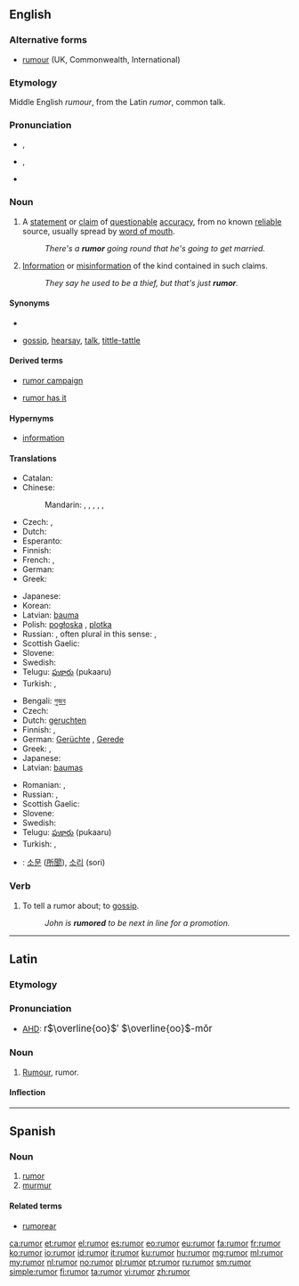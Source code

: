 ==English==

===Alternative forms===
* [[rumour]] (UK, Commonwealth, International)

===Etymology===
Middle English ''rumour'', from the Latin ''rumor'', common talk.

===Pronunciation===
* {{a|UK}} {{IPA|/ˈɹuːmə(ɹ)/}}, {{X-SAMPA|/"r\u:m@/}}
* {{a|US}} {{IPA|/ˈɹumɚ/}}, {{X-SAMPA|/"r\um@`/}}
* {{rhymes|uːmə(r)}}

===Noun===
{{en-noun|rumors|-}}

# {{countable}} A [[statement]] or [[claim]] of [[questionable]] [[accuracy]], from no known [[reliable]] source, usually spread by [[word of mouth]].
#: ''There's a '''rumor''' going round that he's going to get married.''
# {{uncountable}} [[information|Information]] or [[misinformation]] of the kind contained in such claims.
#: ''They say he used to be a thief, but that's just '''rumor'''.''

====Synonyms====
* {{sense|piece of information}}
* {{sense|information}} [[gossip]], [[hearsay]], [[talk]], [[tittle-tattle]]

====Derived terms====
{{rel-top|Terms derived from ''rumor'' (noun)}}
* [[rumor campaign]]
{{rel-mid}}
* [[rumor has it]]
{{rel-bottom}}

====Hypernyms====
* [[information]]

====Translations====
{{trans-top|statement or claim from no known reliable source}}
* Catalan: {{t+|ca|rumor|m}}
* Chinese:
*: Mandarin: {{t|cmn|謠言|sc=Hani}}, {{t|cmn|谣言|tr=yáoyán|sc=Hani}}, {{t|cmn|傳聞|sc=Hani}}, {{t|cmn|传闻|tr=chuánwén|sc=Hani}}, {{t|cmn|傳言|sc=Hani}}, {{t|cmn|传言|tr=chuányán|sc=Hani}}
* Czech: {{t-|cs|zvěst|f}}, {{t-|cs|drby}}
* Dutch: {{t+|nl|gerucht|n}}
* Esperanto: {{t-|eo|onidiro}}
* Finnish: {{t+|fi|huhu}}
* French: {{t+|fr|rumeur|f}}, {{t+|fr|bruit|m}}
* German: {{t+|de|Gerücht|n}}
* Greek: {{t+|el|φήμη|f|tr=fími}}
{{trans-mid}}
* Japanese: {{t+|ja|噂|tr=[[うわさ]], uwasa}}
* Korean: {{t+|ko|소문|tr=somun|sc=Kore}}
* Latvian: [[bauma]] {{f}}
* Polish: [[pogłoska]] {{f}}, [[plotka]] {{f}}
* Russian: {{t+|ru|слух|m|sc=Cyrl|tr=slux}}, often plural in this sense: {{t+|ru|слух|m|p|sc=Cyrl|tr=slúxi|alt=слухи}}, {{t+|ru|молва|f|tr=molvá|sc=Cyrl}}
* Scottish Gaelic: {{t-|gd|fathann|m}}
* Slovene: {{t-|sl|govorica|f}}
* Swedish: {{t+|sv|rykte|n}}
* Telugu: [[పుకారు]] (pukaaru)
* Turkish: {{t+|tr|söylenti}}, {{t+|tr|rivayet}}
{{trans-bottom}}

{{trans-top|uncountable: information}}
* Bengali: [[গুজব]]
* Czech: {{t-|cs|drby}}
* Dutch: [[geruchten]] {{p}}
* Finnish: {{t+|fi|huhu}}, {{t+|fi|kuulopuhe}}
* German: [[Gerücht]]e {{n|p}}, [[Gerede]] {{n}}
* Greek: {{t-|el|φήμες|f|tr=fímes}} {{p}}, {{t+|el|διαδόσεις|f|tr=diadóseis}} {{p}}
* Japanese: {{t+|ja|噂|tr=[[うわさ]], uwasa}}
* Latvian: [[baumas]] {{f|p}}
{{trans-mid}}
* Romanian: {{t+|ro|zvon|n}}, {{t-|ro|zvonuri|n-p}}
* Russian: {{t-|ru|слухи|m-p|tr=slúxi}}, {{t+|ru|молва|f|sc=Cyrl|tr=molvá}}
* Scottish Gaelic: {{t-|gd|fathann|m}}
* Slovene: {{t-|sl|govorica|f}}
* Swedish: {{t+|sv|rykte|n}}
* Telugu: [[పుకారు]] (pukaaru)
* Turkish: {{t+|tr|söylenti}}, {{t+|tr|rivayet}}
{{trans-bottom}}
{{checktrans-top}}
* {{ttbc|ko}}: [[소문]] ([[所聞]]), [[소리]] (sori)
{{trans-bottom}}

===Verb===
{{en-verb}}

# {{transitive|usually|used in the [[passive voice]]}} To tell a rumor about; to [[gossip]].
#: ''John is '''rumored''' to be next in line for a promotion.''

----

==Latin==

===Etymology===

{{etyl|ine-pro|la}} {{recons|rAwə-||to shout, to roar|lang=ine-pro}}

===Pronunciation===
* [[AHD]]: <big> r<math>\overline{oo}</math>′ <math>\overline{oo}</math>-mŏr </big>

===Noun===
{{la-noun|rūmor|rumoris|rūmōris|m|third}}

# [[#English|Rumour]], rumor.

====Inflection====
{{la-decl-3rd|rumor|rūmor|rumor|rūmōr}}

----

==Spanish==

===Noun===
{{es-noun|m|pl=rumores}}

# [[#English|rumor]]
# [[murmur]]

====Related terms====
* [[rumorear]]

[[ca:rumor]]
[[et:rumor]]
[[el:rumor]]
[[es:rumor]]
[[eo:rumor]]
[[eu:rumor]]
[[fa:rumor]]
[[fr:rumor]]
[[ko:rumor]]
[[io:rumor]]
[[id:rumor]]
[[it:rumor]]
[[ku:rumor]]
[[hu:rumor]]
[[mg:rumor]]
[[ml:rumor]]
[[my:rumor]]
[[nl:rumor]]
[[no:rumor]]
[[pl:rumor]]
[[pt:rumor]]
[[ru:rumor]]
[[sm:rumor]]
[[simple:rumor]]
[[fi:rumor]]
[[ta:rumor]]
[[vi:rumor]]
[[zh:rumor]]